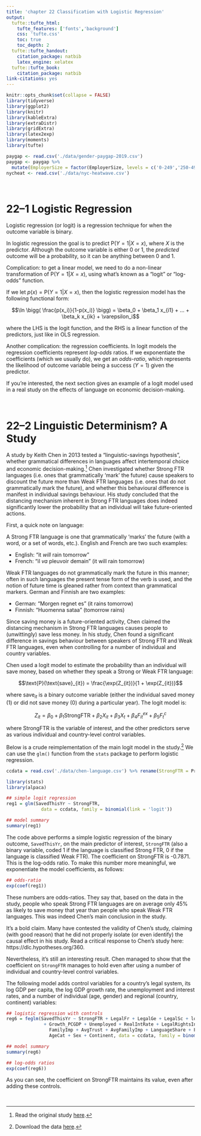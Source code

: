 ```yaml
---
title: 'chapter 22 Classification with Logistic Regression'
output:
  tufte::tufte_html:
    tufte_features: ['fonts','background']
    css: 'tufte.css'
    toc: true
    toc_depth: 2
  tufte::tufte_handout:
    citation_package: natbib
    latex_engine: xelatex
  tufte::tufte_book:
    citation_package: natbib
link-citations: yes
---
```


```r
knitr::opts_chunk$set(collapse = FALSE)
library(tidyverse)
library(ggplot2)
library(knitr)
library(kableExtra)
library(extraDistr)
library(gridExtra)
library(latex2exp)
library(moments)
library(tufte)
```

```r
paygap <- read.csv('./data/gender-paygap-2019.csv')
paygap <- paygap %>%
  mutate(EmployerSize = factor(EmployerSize, levels = c('0-249','250-499','500-999','1000-4999','5000-19999','20000+')))
nycheat <- read.csv('./data/nyc-heatwave.csv')
```

\newcommand{\E}{\text{E}}
\newcommand{\Var}{\text{Var}}
\newcommand{\SD}{\text{SD}}
\newcommand{\SE}{\text{SE}}
\newcommand{\Cov}{\text{Cov}}
\newcommand{\Cor}{\text{Cor}}
\renewcommand{\P}{\text{P}}
\newcommand{\pd}[2]{\frac{\partial #1}{\partial #2}}
\newcommand{\sumin}{\sum_i^n}
\newcommand{\Bias}{\text{Bias}}

\ 

# 22--1 Logistic Regression 

Logistic regression (or logit) is a regression technique for when the outcome variable is binary.   

In logistic regression the goal is to predict $\P(Y=1|X=x)$, where $X$ is the predictor. Although the outcome variable is either 0 or 1, the *predicted* outcome will be a probability, so it can be anything between 0 and 1.   

Complication: to get a linear model, we need to do a non-linear transformation of $\P(Y=1|X=x)$, using what's known as a “logit” or “log-odds” function.   

If we let $p(x) = \P(Y=1|X=x)$, then the logistic regression model has the following functional form:

$$\ln \bigg(  \frac{p(x_i)}{1-p(x_i)} \bigg) = \beta_0 + \beta_1 x_{i1} + ... + \beta_k x_{ik} + \varepsilon_i$$

where the LHS is the logit function, and the RHS is a linear function of the predictors, just like in OLS regression. 

Another complication: the regression coefficients. In logit models the regression coefficients represent *log-odds* ratios. If we exponentiate the coefficients (which we usually do), we get an *odds-ratio*, which represents the likelihood of outcome variable being a success ($Y=1$) given the predictor.   

If you're interested, the next section gives an example of a logit model used in a real study on the effects of language on economic decision-making.  



\ 

# 22--2 Linguistic Determinism? A Study 

A study by Keith Chen in 2013 tested a “linguistic-savings hypothesis”, whether grammatical differences in languages affect intertemporal choice and economic decision-making.^[Read the original study <a href="./downloads/chen-language.pdf" download>here</a>.] Chen investigated whether Strong FTR languages (i.e. ones that grammatically ‘mark’ the future) cause speakers to discount the future more than Weak FTR languages (i.e. ones that do not grammatically mark the future), and whether this behavioural difference is manifest in individual savings behaviour. His study concluded that the distancing mechanism inherent in Strong FTR languages does indeed significantly lower the probability that an individual will take future-oriented actions. 

First, a quick note on language:   

A Strong FTR language is one that grammatically 'marks' the future (with a word, or a set of words, etc.). English and French are two such examples:  

- English: "it *will* rain tomorrow"  
- French: "il *va* pleuvoir demain" (it will rain tomorrow)

Weak FTR languages do not grammatically mark the future in this manner; often in such languages the present tense form of the verb is used, and the notion of future time is gleaned rather from context than grammatical markers. German and Finnish are two examples:  

- German: "Morgen regnet es" (it rains tomorrow)  
- Finnish: "Huomenna sataa" (tomorrow rains)  

Since saving money is a future-oriented activity, Chen claimed the distancing mechanism in Strong FTR languages causes people to (unwittingly) save less money. In his study, Chen found a significant difference in savings behaviour between speakers of Strong FTR and Weak FTR languages, even when controlling for a number of individual and country variables.  

Chen used a logit model to estimate the probability than an individual will save money, based on whether they speak a Strong or Weak FTR language:

$$\P(\text{save}_{it}) = \frac{\exp(Z_{it})}{1 + \exp(Z_{it})}$$

where $\text{save}_{it}$ is a binary outcome variable (either the individual saved money (1) or did not save money (0) during a particular year). The logit model is:

$$Z_{it} = \beta_{0} + \beta_{1} \text{StrongFTR} + \beta_{2} X_{it} + \beta_{3} X_{t} + \beta_{4} F_{it}^{ex} + \beta_{5} F_{t}^{c}$$

where $\text{StrongFTR}$ is the variable of interest, and the other predictors serve as various individual and country-level control variables.   

Below is a crude reimplementation of the main logit model in the study.^[Download the data <a href="./data/chen-language.csv" download>here</a>.] We can use the `glm()` function from the `stats` package to perform logistic regression.  

```r
ccdata = read.csv('./data/chen-language.csv') %>% rename(StrongFTR = PredictionFTR)
```


```r
library(stats)
library(alpaca)

## simple logit regression
reg1 = glm(SavedThisYr ~ StrongFTR,
             data = ccdata, family = binomial(link = 'logit'))

## model summary
summary(reg1)
```

The code above performs a simple logistic regression of the binary outcome, `SavedThisYr`, on the main predictor of interest, `StrongFTR` (also a binary variable, coded 1 if the language is classified Strong FTR, 0 if the language is classified Weak FTR). The coefficient on StrongFTR is -0.7871. This is the log-odds ratio. To make this number more meaningful, we exponentiate the model coefficients, as follows:

```r
## odds-ratio 
exp(coef(reg1))
```

These numbers are odds-ratios. They say that, based on the data in the study, people who speak Strong FTR languages are on average only 45\% as likely to save money that year than people who speak Weak FTR languages. This was indeed Chen's main conclusion in the study.  

It's a bold claim. Many have contested the validity of Chen's study, claiming (with good reason) that he did not properly isolate (or even identify) the causal effect in his study. Read a critical response to Chen's study here: https://dlc.hypotheses.org/360.  

Nevertheless, it's still an interesting result. Chen managed to show that the coefficient on `StrongFTR` manages to hold even after using a number of individual and country-level control variables.  

The following model adds control variables for a country's legal system, its log GDP per capita, the log GDP growth rate, the unemployment and interest rates, and a number of individual (age, gender) and regional (country, continent) variables: 

```r
## logistic regression with controls
reg6 = feglm(SavedThisYr ~ StrongFTR + LegalFr + LegalGe + LegalSc + logPCGDP
              + Growth_PCGDP + Unemployed + RealIntRate + LegalRightsIndex + TrustMostPpl + 
                FamilyImp + AvgTrust + AvgFamilyImp + LanguageShare + FTRShare | 
                AgeCat + Sex + Continent, data = ccdata, family = binomial(link = 'logit'))

## model summary
summary(reg6)

## log-odds ratios
exp(coef(reg6))
```

As you can see, the coefficient on StrongFTR maintains its value, even after adding these controls.  

\ 
